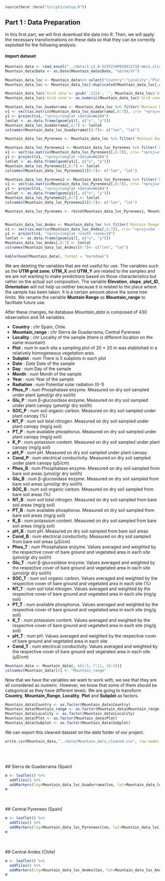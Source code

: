 ```r
source(here::here("scripts/setup.R"))
```

## Part 1 : Data Preparation

In this first part, we will first download the data into R. Then, we will apply the necessary transformations on these data so that they can be correctly exploited for the following analysis. 

#### Import dataset 

```r
Mountain_data <- read_excel("../data/1-s2.0-S2352340919311710-mmc1.xlsx", sheet = "FieldDATA")
Mountain_data$Date <- as.Date(Mountain_data$Date, "%d/%m/%Y")
```

```r

Mountain_data_loc <- Mountain_data%>% select("Country":"Locality","Plot_ID", "Grid zone":"UTM_Y")
Mountain_data_loc <- Mountain_data_loc[!duplicated(Mountain_data_loc[,c("UTM_X","UTM_Y")]),]

Mountain_data_loc$`Grid zone`<- gsub('.{2}$', '', Mountain_data_loc$`Grid zone`)
Mountain_data_loc$`Grid zone`<- as.numeric(Mountain_data_loc$`Grid zone`)

Mountain_data_loc_Guadarrama <- Mountain_data_loc %>% filter(`Muntain Range`== "Sierra de Guadarrama")
v1 <- vect(as.matrix(Mountain_data_loc_Guadarrama[,6:7]), crs= "+proj=utm +zone=30 +datum=WGS84  +units=m")
y1 <- project(v1, "+proj=longlat +datum=WGS84")
lonlat <- as.data.frame(geom(y1)[, c("x", "y")])
Mountain_data_loc_Guadarrama[,6:7] <- lonlat
colnames(Mountain_data_loc_Guadarrama)[6:7]<- c("lon", "lat")

Mountain_data_loc_Pyrenees <- Mountain_data_loc %>% filter(`Muntain Range`== "Central Pyrenees")

Mountain_data_loc_Pyrenees1 <- Mountain_data_loc_Pyrenees %>% filter(`Grid zone`== 30)
v1 <- vect(as.matrix(Mountain_data_loc_Pyrenees1[,6:7]), crs= "+proj=utm +zone=30 +datum=WGS84  +units=m")
y1 <- project(v1, "+proj=longlat +datum=WGS84")
lonlat <- as.data.frame(geom(y1)[, c("x", "y")])
Mountain_data_loc_Pyrenees1[,6:7] <- lonlat
colnames(Mountain_data_loc_Pyrenees1)[6:7]<- c("lon", "lat")

Mountain_data_loc_Pyrenees2 <- Mountain_data_loc_Pyrenees %>% filter(`Grid zone`== 31)
v1 <- vect(as.matrix(Mountain_data_loc_Pyrenees2[,6:7]), crs= "+proj=utm +zone=31 +datum=WGS84  +units=m")
y1 <- project(v1, "+proj=longlat +datum=WGS84")
lonlat <- as.data.frame(geom(y1)[, c("x", "y")])
Mountain_data_loc_Pyrenees2[,6:7] <- lonlat
colnames(Mountain_data_loc_Pyrenees2)[6:7]<- c("lon", "lat")

Mountain_data_loc_Pyrenees <- rbind(Mountain_data_loc_Pyrenees1, Mountain_data_loc_Pyrenees2)


Mountain_data_loc_Andes <- Mountain_data_loc %>% filter(`Muntain Range`== "Central Andes")
v1 <- vect(as.matrix(Mountain_data_loc_Andes[,6:7]), crs= "+proj=utm  +datum=WGS84 +zone=19 +south" )
y1 <- project(v1, "+proj=longlat +south +zone=19")
lonlat <- as.data.frame(geom(y1)[, c("x", "y")])
Mountain_data_loc_Andes[,6:7] <- lonlat
colnames(Mountain_data_loc_Andes)[6:7]<- c("lon", "lat")

```

```r
kable(head(Mountain_data), format = "markdown")
```

We are deleting the variables that are not useful for use. The variables such as the **UTM grid zone**, **UTM_X** and **UTM_Y** are related to the samples and we are not wanting to make predictions based on those characteristics but rather on the actual soil composition. 
The variable **Elevation**, **slope**, **plot_ID**, **Orientation** will not help us neither because it is related to the place where the sample has been taken. It is a certain amount above the some tree limits.
We rename the variable **Muntain Range** as **Mountain_range** to facilitate future use. 

After these changes, he database *Mountain_data* is composed of 430 observation and 34 variables.

- **Country** : *chr* Spain, Chile
- **Mountain_range** : *chr* Sierra de Guadarrama, Central Pyrenees
- **Locality** : *chr* Locality of the sample (there is different location on the same mountain)
- **Plot** : *num* In each site a sampling plot of 20 × 20 m was etablished in a relatively homogeneous vegetation area.
- **Subplot** : *num* There is 5 subplots in each plot 
- **Date** : *Date* Date of the sample
- **Day** : *num* Day of the sample
- **Month** : *num* Month of the sample
- **Year** : *num* Year of the sample
- **Radiation** : *num* Potential solar radiation (0-1)
- **Phos_P** : *num* Phosphatase enzyme.  Measured on dry soil sampled under plant (µmol/gr dry soil/h)
- **Glu_P** : *num* β-glucosidase enzyme.  Measured on dry soil sampled under plant canopy (µmol/gr dry soil/h)
- **SOC_P** : *num* soil organic carbon. Measured on dry soil sampled under plant canopy (%)
- **NT_P** : *num* soil total nitrogen. Measured on dry soil sampled under plant canopy (mg/g soil)
- **PT_P** : *num* available phosphorus. Measured on dry soil sampled under plant canopy (mg/g soil)
- **K_P** : *num* potassium content. Measured on dry soil sampled under plant canopy (mg/g soil)
- **pH_P** : *num* pH. Measured on dry soil sampled under plant canopy 
- **Cond_P** : *num* electrical conductivity. Measured on dry soil sampled under plant canopy (µS/cm)
- **Phos_B** : *num* Phosphatase enzyme.  Measured on dry soil sampled from bare soil areas (µmol/gr dry soil/h)
- **Glu_B** : *num* β-glucosidase enzyme.  Measured on dry soil sampled from bare soil areas (µmol/gr dry soil/h)
- **SOC_B** : *num* soil organic carbon. Measured on dry soil sampled from bare soil areas (%)
- **NT_B** : *num* soil total nitrogen. Measured on dry soil sampled from bare soil areas (mg/g soil)
- **PT_B** : *num* available phosphorus. Measured on dry soil sampled from bare soil areas (mg/g soil)
- **K_B** : *num* potassium content. Measured on dry soil sampled from bare soil areas (mg/g soil)
- **pH_B** : *num* pH. Measured on dry soil sampled from bare soil areas
- **Cond_B** : *num* electrical conductivity. Measured on dry soil sampled from bare soil areas (µS/cm)
- **Phos_T** : *num* Phosphatase enzyme. Values averaged and weighted by the respective cover of bare ground and vegetated area in each site (µmol/gr dry soil/h)
- **Glu_T** : *num* β-glucosidase enzyme.  Values averaged and weighted by the respective cover of bare ground and vegetated area in each site (µmol/gr dry soil/h)
- **SOC_T** : *num* soil organic carbon. Values averaged and weighted by the respective cover of bare ground and vegetated area in each site (%)
- **NT_T** : *num* soil total nitrogen. Values averaged and weighted by the respective cover of bare ground and vegetated area in each site (mg/g soil)
- **PT_T** : *num* available phosphorus. Values averaged and weighted by the respective cover of bare ground and vegetated area in each site (mg/g soil)
- **K_T** : *num* potassium content. Values averaged and weighted by the respective cover of bare ground and vegetated area in each site (mg/g soil)
- **pH_T** : *num* pH. Values averaged and weighted by the respective cover of bare ground and vegetated area in each site
- **Cond_T** : *num* electrical conductivity. Values averaged and weighted by the respective cover of bare ground and vegetated area in each site (µS/cm)


```r
Mountain_data <- Mountain_data[, c(2:5, 7:11, 18:42)]
colnames(Mountain_data)[2] <- "Mountain_range"
```

Now that we have the variables we want to work with, we see that they are all considered as numeric. However, we know that some of them should be categorical as they have different levels. We are going to transform **Country**, **Mountain_Range**, **Locality**, **Plot** and **Subplot** as factors. 

```r
Mountain_data$Country <- as.factor(Mountain_data$Country)
Mountain_data$Mountain_range <- as.factor(Mountain_data$Mountain_range)
Mountain_data$Locality <- as.factor(Mountain_data$Locality)
Mountain_data$Plot <- as.factor(Mountain_data$Plot)
Mountain_data$Subplot <- as.factor(Mountain_data$Subplot)
```

We can export this cleaned dataset on the _data_ folder of our project. 

```r
write.csv(Mountain_data,"../data/Mountain_data_cleaned.csv", row.names = FALSE)
```
<br />
<br />
<br />
## Sierra de Guadarrama (Spain)

```r

m <- leaflet() %>%
  addTiles() %>%  
  addMarkers(lng=Mountain_data_loc_Guadarrama$lon, lat=Mountain_data_loc_Guadarrama$lat, popup=paste("Locality: ",Mountain_data_loc_Guadarrama$Locality,"<br/>", "Sample n° ", Mountain_data_loc_Guadarrama$Plot_ID))
m 

```
<br />
<br />
## Central Pyrenees (Spain)

```r

m <- leaflet() %>%
  addTiles() %>%  
  addMarkers(lng=Mountain_data_loc_Pyrenees$lon, lat=Mountain_data_loc_Pyrenees$lat, popup=paste("Locality: ",Mountain_data_loc_Pyrenees$Locality,"<br/>", "Sample n° ", Mountain_data_loc_Pyrenees$Plot_ID))
m 

```
<br />
<br />
## Central Andes (Chile)

```r

m <- leaflet() %>%
  addTiles() %>%  
  addMarkers(lng=Mountain_data_loc_Andes$lon, lat=Mountain_data_loc_Andes$lat, popup=paste("Locality: ",Mountain_data_loc_Andes$Locality,"<br/>", "Sample n° ", Mountain_data_loc_Andes$Plot_ID))
m 

```




